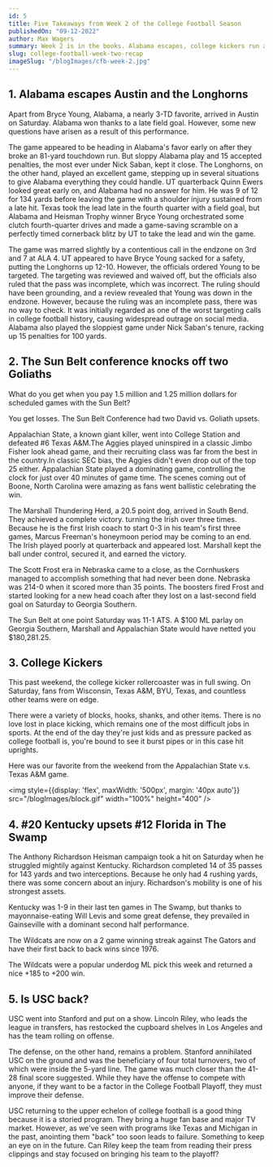 ```yaml
---
id: 5
title: Five Takeaways from Week 2 of the College Football Season
publishedOn: "09-12-2022"
author: Max Wagers
summary: Week 2 is in the books. Alabama escapes, college kickers run amok. The Sun Belt is the new power 5, and is USC back?
slug: college-football-week-two-recap
imageSlug: "/blogImages/cfb-week-2.jpg"
---
```


<h2 style={{ backgroundColor: "black", color: "white", padding: "20px" }}>
  1. Alabama escapes Austin and the Longhorns
</h2>
<div style={{ fontFamily: "monospace", margin: "0 24px" }}>
  Apart from Bryce Young, Alabama, a nearly 3-TD favorite, arrived in Austin on Saturday. Alabama won thanks to a late field goal. However, some new questions have arisen as a result of this performance.

The game appeared to be heading in Alabama's favor early on after they broke an 81-yard touchdown run. But sloppy Alabama play and 15 accepted penalties, the most ever under Nick Saban, kept it close. The Longhorns, on the other hand, played an excellent game, stepping up in several situations to give Alabama everything they could handle. UT quarterback Quinn Ewers looked great early on, and Alabama had no answer for him. He was 9 of 12 for 134 yards before leaving the game with a shoulder injury sustained from a late hit. Texas took the lead late in the fourth quarter with a field goal, but Alabama and Heisman Trophy winner Bryce Young orchestrated some clutch fourth-quarter drives and made a game-saving scramble on a perfectly timed cornerback blitz by UT to take the lead and win the game.

The game was marred slightly by a contentious call in the endzone on 3rd and 7 at ALA 4. UT appeared to have Bryce Young sacked for a safety, putting the Longhorns up 12-10. However, the officials ordered Young to be targeted. The targeting was reviewed and waived off, but the officials also ruled that the pass was incomplete, which was incorrect. The ruling should have been grounding, and a review revealed that Young was down in the endzone. However, because the ruling was an incomplete pass, there was no way to check. It was initially regarded as one of the worst targeting calls in college football history, causing widespread outrage on social media. Alabama also played the sloppiest game under Nick Saban's tenure, racking up 15 penalties for 100 yards.

</div>

<h2 style={{ backgroundColor: "black", color: "white", padding: "20px" }}>
  2. The Sun Belt conference knocks off two Goliaths
</h2>
<div style={{ fontFamily: "monospace", margin: "0 24px" }}>
  What do you get when you pay 1.5 million and 1.25 million dollars for scheduled games with the Sun Belt?

You get losses. The Sun Belt Conference had two David vs. Goliath upsets.

Appalachian State, a known giant killer, went into College Station and defeated #6 Texas A&M.The Aggies played uninspired in a classic Jimbo Fisher look ahead game, and their recruiting class was far from the best in the country.In classic SEC bias, the Aggies didn't even drop out of the top 25 either. Appalachian State played a dominating game, controlling the clock for just over 40 minutes of game time. The scenes coming out of Boone, North Carolina were amazing as fans went ballistic celebrating the win.

The Marshall Thundering Herd, a 20.5 point dog, arrived in South Bend. They achieved a complete victory. turning the Irish over three times. Because he is the first Irish coach to start 0-3 in his team's first three games, Marcus Freeman's honeymoon period may be coming to an end. The Irish played poorly at quarterback and appeared lost. Marshall kept the ball under control, secured it, and earned the victory.

The Scott Frost era in Nebraska came to a close, as the Cornhuskers managed to accomplish something that had never been done. Nebraska was 214-0 when it scored more than 35 points. The boosters fired Frost and started looking for a new head coach after they lost on a last-second field goal on Saturday to Georgia Southern.

The Sun Belt at one point Saturday was 11-1 ATS. A $100 ML parlay on Georgia Southern, Marshall and Appalachian State would have netted you $180,281.25.

</div>

<h2 style={{ backgroundColor: "black", color: "white", padding: "20px" }}>
  3. College Kickers
</h2>
<div style={{ fontFamily: "monospace", margin: "0 24px" }}>
  This past weekend, the college kicker rollercoaster was in full swing. On Saturday, fans from Wisconsin, Texas A&M, BYU, Texas, and countless other teams were on edge.

There were a variety of blocks, hooks, shanks, and other items. There is no love lost in place kicking, which remains one of the most difficult jobs in sports. At the end of the day they're just kids and as pressure packed as college football is, you're bound to see it burst pipes or in this case hit uprights.

Here was our favorite from the weekend from the Appalachian State v.s. Texas A&M game.

<img style={{display: 'flex', maxWidth: '500px', margin: '40px auto'}} src="/blogImages/block.gif" width="100%" height="400" />
</div>

<h2 style={{ backgroundColor: "black", color: "white", padding: "20px" }}>
  4. #20 Kentucky upsets #12 Florida in The Swamp
</h2>
<div style={{ fontFamily: "monospace", margin: "0 24px" }}>

The Anthony Richardson Heisman campaign took a hit on Saturday when he struggled mightily against Kentucky. Richardson completed 14 of 35 passes for 143 yards and two interceptions. Because he only had 4 rushing yards, there was some concern about an injury. Richardson's mobility is one of his strongest assets.

Kentucky was 1-9 in their last ten games in The Swamp, but thanks to mayonnaise-eating Will Levis and some great defense, they prevailed in Gainseville with a dominant second half performance.

The Wildcats are now on a 2 game winning streak against The Gators and have their first back to back wins since 1976.

The Wildcats were a popular underdog ML pick this week and returned a nice +185 to +200 win.

</div>

<h2 style={{ backgroundColor: "black", color: "white", padding: "20px" }}>
  5. Is USC back?
</h2>
<div style={{ fontFamily: "monospace", margin: "0 24px" }}>
  USC went into Stanford and put on a show. Lincoln Riley, who leads the league in transfers, has restocked the cupboard shelves in Los Angeles and has the team rolling on offense.

The defense, on the other hand, remains a problem. Stanford annihilated USC on the ground and was the beneficiary of four total turnovers, two of which were inside the 5-yard line. The game was much closer than the 41-28 final score suggested. While they have the offense to compete with anyone, if they want to be a factor in the College Football Playoff, they must improve their defense.

USC returning to the upper echelon of college football is a good thing because it is a storied program. They bring a huge fan base and major TV market. However, as we've seen with programs like Texas and Michigan in the past, anointing them "back" too soon leads to failure. Something to keep an eye on in the future. Can Riley keep the team from reading their press clippings and stay focused on bringing his team to the playoff?

</div>
